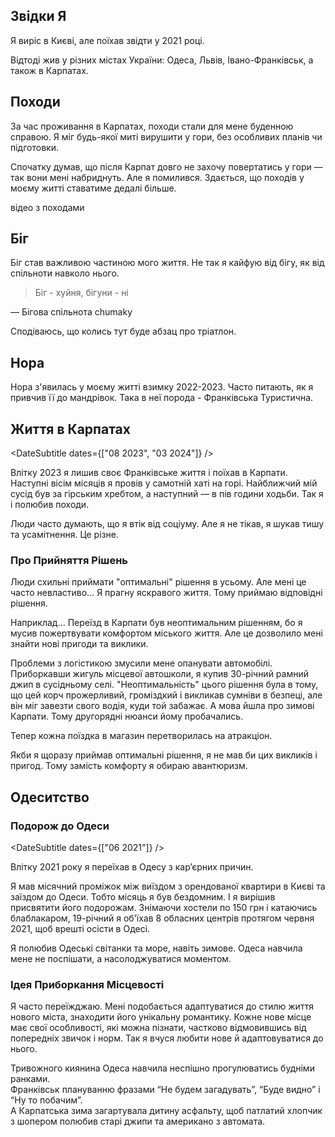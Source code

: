 
## Звідки Я

Я виріс в Києві, але поїхав звідти у 2021 році.

Відтоді жив у різних містах України: Одеса, Львів, Івано-Франківськ, а також в Карпатах.

## Походи

За час проживання в Карпатах, походи стали для мене буденною справою. Я міг будь-якої миті вирушити у гори, без особливих планів чи підготовки.

<BackpackingPicture />

Спочатку думав, що після Карпат довго не захочу повертатись у гори — так вони мені набриднуть. Але я помилився. Здається, що походів у моєму житті ставатиме дедалі більше.

<CustomLink withPreview href={YOUTUBE_VIDEO_URL}>
  відео з походами
</CustomLink>

## Біг

Біг став важливою частиною мого життя. Не так я кайфую від бігу, як від спільноти навколо нього.

> Біг - хуйня, бігуни - ні

— Бігова спільнота <CustomLink withPreview href="https://www.instagram.com/chumaky.way/"> chumaky </CustomLink>

<RunningPersonPicture />

Сподіваюсь, що колись тут буде абзац про тріатлон.

## Нора

Нора з'явилась у моєму житті взимку 2022-2023. Часто питають, як я привчив її до мандрівок. Така в неї порода - Франківська Туристична.

<DogRunningPicture />

## Життя в Карпатах

<DateSubtitle dates={["08 2023", "03 2024"]} />

Влітку 2023 я лишив своє Франківське життя і поїхав в Карпати. Наступні вісім місяців я провів у самотній хаті на горі. Найближчий мій сусід був за гірським хребтом, а наступний — в пів години ходьби. Так я і полюбив походи.

Люди часто думають, що я втік від соціуму. Але я не тікав, я шукав тишу та усамітнення. Це різне.

<CarMovingPicture />

### Про Прийняття Рішень

Люди схильні приймати "оптимальні" рішення в усьому. Але мені це часто невластиво… Я прагну яскравого життя. Тому приймаю відповідні рішення.

Наприклад... Переїзд в Карпати був неоптимальним рішенням, бо я мусив пожертвувати комфортом міського життя. Але це дозволило мені знайти нові пригоди та виклики.

Проблеми з логістикою змусили мене опанувати автомобілі. Приборкавши жигуль місцевої автошколи, я купив 30-річний рамний джип в сусідньому селі. "Неоптимальність" цього рішення була в тому, що цей корч прожерливий, громіздкий і викликав сумніви в безпеці, але він міг завезти свого водія, куди той забажає. А мова йшла про зимові Карпати. Тому другорядні нюанси йому пробачались.

Тепер кожна поїздка в магазин перетворилась на атракціон.

<CarsPicture />

Якби я щоразу приймав оптимальні рішення, я не мав би цих викликів і пригод. Тому замість комфорту я обираю авантюризм.

## Одеситство

### Подорож до Одеси

<DateSubtitle dates={["06 2021"]} />

<SeagullsPicture />

Влітку 2021 року я переїхав в Одесу з карʼєрних причин.

Я мав місячний проміжок між виїздом з орендованої квартири в Києві та заїздом до Одеси. Тобто місяць я був бездомним. І я вирішив присвятити його подорожам. Знімаючи хостели по 150 грн і катаючись блаблакаром, 19-річний я об'їхав 8 обласних центрів протягом червня 2021, щоб врешті осісти в Одесі.

<ClothesPicture />

Я полюбив Одеські світанки та море, навіть зимове. Одеса навчила мене не поспішати, а насолоджуватися моментом.

### Ідея Приборкання Місцевості

Я часто переїжджаю. Мені подобається адаптуватися до стилю життя нового міста, знаходити його унікальну романтику. Кожне нове місце має свої особливості, які можна пізнати, частково відмовившись від попередніх звичок і норм. Так я вчуся любити нове й адаптовуватися до нього.

Тривожного киянина Одеса навчила неспішно прогулюватись будніми ранками. <br/>
Франківськ плануванню фразами “Не будем загадувать”, “Буде видно” і “Ну
то побачим”.<br />
А Карпатська зима загартувала дитину асфальту, щоб патлатий хлопчик з шопером
полюбив старі джипи та американо з автомата.
